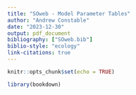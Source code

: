 ```yaml
---
title: "SOweb - Model Parameter Tables"
author: "Andrew Constable"
date: "2023-12-30"
output: pdf_document
bibliography: ["SOweb.bib"]
biblio-style: "ecology"
link-citations: true
---
```


```r
knitr::opts_chunk$set(echo = TRUE)

library(bookdown)
```

```{=latex}
\begin{table}[!ht]
\centering
\textbf{\caption{State and environmental forcing variables in the Steady-state Ecosystem Model}}
\begin{tabular}{l c l}
\\
\hline
\\
\textbf{Variable} & \textbf{Symbol} & \textbf{Units} \\
\\
\hline
\\
\textit{Arena} & &\\
$\quad$Latitude & $L$ & $^{\circ}$ \\
$\quad$Area & $A$ & $km^2$ \\
$\quad$Depth & $Z$ & $m$ \\
\\
\textit{State Variables} & &\\
$\quad$Detritus & $D$ & $tC.km^{-3}$ \\
$\quad$Macronutrients (Silicate) & $Si$ & $mmol.m^{-3}$ \\
$\quad$Micronutrients (dissolved Iron) & $dFe$ & $\mu{mol}.m^{-3}$ \\
$\quad$Phytoplankton & $P$ & $tC.km^{-2}$ \\
$\quad$Higher trophic levels & $B$ & $tC.km^{-2}$ \\
\\
\textit{Environmental Forcing Variables} & &\\
$\quad$Mixed layer depth                          & $MLD$             & $m$          \\
$\quad$Incident solar radiation at surface        & $I(0,t)$          & $W.m^{-2}$    \\
$\quad$Sea ice thickness                          & $SIT$             & $m$           \\
$\quad$Temperature                                & $T$               & $^{\circ}C$    \\
\\
\hline
\end{tabular}
\label{ex:SEMvars}
\end{table}
```
  
  

  
```{=latex}
\begin{table}[!ht]
\centering
\textbf{\caption{Parameters used for primary production in diatoms and other phytoplankton (modelled on haptophytes) in the NPZD model of Base Production}}
\begin{tabular}{l c l}
\\
\hline
\\
\textbf{Parameter}                    &  \textbf{Symbol}    & \textbf{Units} \\
\\
\hline
\\
\textit{Light}                       &     &     \\
$\quad$Attenuation PAR through sea ice                          & $k_{si}$  & $m^{-1}$ \\
$\quad$Attenuation PAR through water                            & $k_w$     & $m^{-1}$ \\
$\quad$Proportion incident radiation photosynthetically active  & $PAR$     & $-$ \\
\\
\textit{Growth rate} &     &   \\
$\quad$Photosynthesis efficiency (initial slope of P-I curve) & $\alpha$    & $$ \\
$\quad$Maximum growth rate parameters                    & $a$         & $d^{-1}$ \\
$\quad$                                                  & $b$         & $^{\circ}C^{-1}$ \\
$\quad$Half saturation constants for nutrient uptake     &             &  \\
$\quad\quad$Silicate                                     & $K_{SiO_4}$ & $mmol.m^{-3}$ \\
$\quad\quad$Dissolved Iron                               & $K_{dFe}$   & $\mu{mol}.m^{-3}$ \\
\\
\textit{Stoichiometry} &     &   \\
$\quad$Algal carbon to nitrogen ratio      & $R_{c:n}$     & $mol.mol^{-1}$ \\
$\quad$Algal chl-a to nitrogen ratio       & $R_{chla:n}$  & $g.mol^{-1}$ \\
$\quad$Algal iron to nitrogen ratio        & $R_{fe:n}$    & $mmol.mol^{-1}$ \\
$\quad$Algal silica to nitrogen ratio      & $R_{fe:n}$    & $mol.mol^{-1}$ \\
$\quad$   & $$  & $$ \\
$\quad$   & $$  & $$ \\
\\
\hline
\end{tabular}
\label{ex:BasePhytoplanktonParameters}
\end{table}
```
    

  
```{=latex}
\begin{table}[!ht]
\centering
\textbf{\caption{Allocation of Parameters Part 1}}
\begin{tabular}{l c l l}
\\
\hline
\\
\textbf{Parameter}                    &  \textbf{Symbol}    & \textbf{Units} & \textbf{Category}\\
\\
\hline
\\
& $a$         & $$   & \\ 
& $A$         & $$   & \\ 
& $\alpha$    & $$   & \\ 
& $b$    & $$   & \\ 
Benthic inputs& $be$    & $$   & Subscript\\ 
Carbon mass of higher trophic level & $B$    & $$   & State variable \\ 
& $\beta$    & $$   & \\ 
& $c$    & $$   & \\ 
Circumpolar Deep Water& $cdw$    & $$   & Subscript\\ 
& $C$    & $$   & \\ 
& $d$    & $$   & \\ 
Detrital concentration & $D$    & $$   & State variable \\ 
& $\delta$    & $$   & \\ 
& $\Delta$    & $$   & \\ 
& $e$    & $$   & \\ 
& $E$    & $$   & \\ 
& $\epsilon$    & $$   & \\ 
& $\varepsilon$    & $$   & \\ 
& $\eta$    & $$   & \\ 
& $f$    & $$   & \\ 
& $F$    & $$   & \\ 
& $g$    & $$   & \\ 
Nutrient uptake by phytoplankton & $gN$    & $$   & Primary production\\ 
& $G$    & $$   & \\ 
& $\gamma$    & $$   & \\ 
& $\Gamma$    & $$   & \\ 
& $h$    & $$   & \\ 
& $H$    & $$   & \\ 
& $i$    & $$   & \\ 
& $I$    & $$   & \\ 
& $\iota$    & $$   & \\ 
& $j$    & $$   & \\ 
& $J$    & $$   & \\ 
& $k$    & $$   & \\ 
& $K$    & $$   & \\ 
& $\kappa$    & $$   & \\ 
& $l$    & $$   & \\ 
& $L$    & $$   & \\ 
& $\lambda$    & $$   & \\ 
& $\Lambda$    & $$   & \\ 
& $m$    & $$   & \\ 
Mortality rate & $M$    & $$   & \\ 
& $\mu$    & $$   & \\ 
& $n$    & $$   & \\ 
Nutrient concentration & $N$    & $$   & State variable \\ 
& $\nu$    & $$   & \\ 
\\
\hline
\end{tabular}
\label{ex:ModelParams1}
\end{table}
```
  
  
  
```{=latex}
\begin{table}[!ht]
\centering
\textbf{\caption{Allocation of Parameters Part 2}}
\begin{tabular}{l c l l}
\\
\hline
\\
\textbf{Parameter}                    &  \textbf{Symbol}    & \textbf{Units} & \textbf{Category}\\
\\
\hline
\\
& $o$    & $$   & \\ 
& $O$    & $$   & \\ 
& $\omega$    & $$   & \\ 
& $\Omega$    & $$   & \\ 
& $p$    & $$   & \\ 
Phytoplankton concentration (carbon) & $P$    & $$   & State variable\\ 
Proportion incident radiation photosynthetically active& $PAR$    & $$   & \\ 
& $\pi$    & $$   & \\ 
& $\Pi$    & $$   & \\ 
& $\phi$    & $$   & \\ 
& $\Phi$    & $$   & \\ 
& $q$    & $$   & \\ 
& $Q$    & $$   & \\ 
& $r$    & $$   & \\ 
& $R$    & $$   & \\ 
& $\rho$    & $$   & \\ 
& $s$    & $$   & \\ 
Sea ice & $si$    & $$   & Subscript\\ 
Nutrient Source & $S$    & $$   & Nutrients\\ 
& $\sigma$    & $$   & \\ 
& $\Sigma$    & $$   & \\ 
& $\psi$    & $$   & \\ 
& $\Psi$    & $$   & \\ 
& $t$    & $$   & \\ 
Terrestrial inputs & $ti$    & $$   & Subscript\\ 
Temperature & $T$    & $^{\circ}C$   & Environment\\ 
& $\theta$    & $$   & \\ 
& $\Theta$    & $$   & \\ 
& $\vartheta$    & $$   & \\ 
& $\tau$    & $$   & \\ 
& $u$    & $$   & \\ 
& $U$    & $$   & \\ 
& $\upsilon$    & $$   & \\ 
& $\Upsilon$    & $$   & \\ 
& $v$    & $$   & \\ 
& $V$    & $$   & \\ 
& $w$    & $$   & \\ 
& $W$    & $$   & \\ 
& $x$    & $$   & \\ 
& $X$    & $$   & \\ 
& $\xi$    & $$   & \\ 
& $\Xi$    & $$   & \\ 
& $\chi$    & $$   & \\ 
& $y$    & $$   & \\ 
& $Y$    & $$   & \\ 
& $z$    & $$   & \\ 
& $Z$    & $$   & \\ 
& $\zeta$    & $$   & \\ 
\\
\hline
\end{tabular}
\label{ex:ModelParams2}
\end{table}
```

 